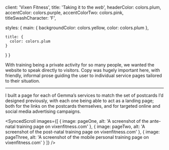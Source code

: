 


  client: 'Vixen Fitness',
  title: 'Taking it to the _web_',
  headerColor: colors.plum,
  accentColor: colors.purple,
  accentColorTwo: colors.pink,
  titleSwashCharacter: 'F',

  styles: {
    main: {
      backgroundColor: colors.yellow,
      color: colors.plum
    },

    title: {
      color: colors.plum
    }
  }
}

With training being a private activity for so many people, we wanted the website to speak directly to visitors. Copy was hugely important here, with friendly, informal prose guiding the user to individual service pages tailored to their situation.

<ContentImage src={homepage} alt="The homepage of vixenfitness.com" caption="The homepage of vixenfitness.com" />

---

I built a page for each of Gemma’s services to match the set of postcards I’d designed previously, with each one being able to act as a landing page; both for the links on the postcards themselves, and for targeted online and social media advertising campaigns.

<SyncedScroll images={[
  {
    image: pageOne,
    alt: 'A screenshot of the ante-natal training page on vixenfitness.com'
  },
  {
    image: pageTwo,
    alt: 'A screenshot of the post-natal training page on vixenfitness.com'
  },
  {
    image: pageThree,
    alt: 'A screenshot of the mobile personal training page on vixenfitness.com'
  }
]} />
